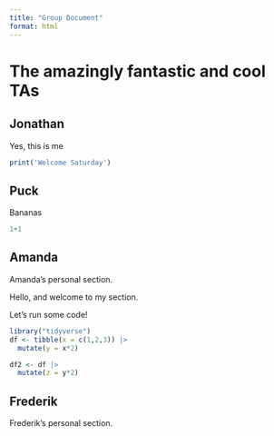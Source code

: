 ```yaml
---
title: "Group Document"
format: html
---
```


# The amazingly fantastic and cool TAs

## Jonathan

Yes, this is me
```r
print('Welcome Saturday')
```


## Puck

Bananas

```r
1+1
```


## Amanda

Amanda's personal section.

Hello, and welcome to my section.

Let's run some code!

```r
library("tidyverse")
df <- tibble(x = c(1,2,3)) |> 
  mutate(y = x*2)
```

```r
df2 <- df |> 
  mutate(z = y*2)
```

## Frederik

Frederik's personal section.
